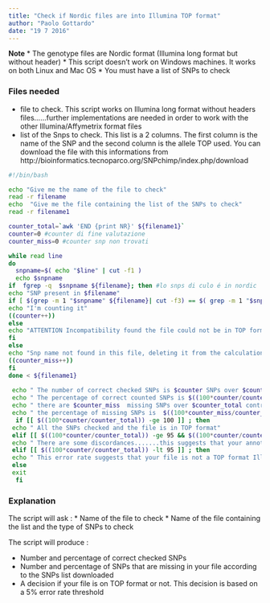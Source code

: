 ```yaml
---
title: "Check if Nordic files are into Illumina TOP format"
author: "Paolo Gottardo"
date: "19 7 2016"
---
```


**Note**
* The genotype files are Nordic format (Illumina long format but without header)
* This script doesn't work on Windows machines. It works on both Linux and Mac OS
* You must have a list of SNPs to check 

### Files needed
* file to check. This script works on Illumina long format without headers files......further implementations are needed in order to work with the other Illumina/Affymetrix format files 
* list of the Snps to check. This list is a 2 columns. The first column is the name of the SNP and the second column is the allele TOP used. You can download the file with this informations from http://bioinformatics.tecnoparco.org/SNPchimp/index.php/download

```bash
#!/bin/bash

echo "Give me the name of the file to check"
read -r filename
echo  "Give me the file containing the list of the SNPs to check"
read -r filename1

counter_total=`awk 'END {print NR}' ${filename1}`
counter=0 #counter di fine valutazione
counter_miss=0 #counter snp non trovati

while read line
do
  snpname=$( echo "$line" | cut -f1 )
  echo $snpname
if  fgrep -q  $snpname ${filename}; then #lo snps di culo é in nordic
echo "SNP present in $filename"
if [ $(grep -m 1 "$snpname" ${filename}| cut -f3) == $( grep -m 1 "$snpname" ${filename1}| cut -f2  | cut -d '/' -f1) ] ||  [ $(grep -m 1 "$snpname" ${filename}| cut -f3) == $( grep -m 1 "$snpname" ${filename1}| cut -f2  | cut -d '/' -f2) ] ; then
echo "I'm counting it"
((counter++))
else
echo "ATTENTION Incompatibility found the file could not be in TOP format....."
fi
else
echo "Snp name not found in this file, deleting it from the calculation"
((counter_miss++))
fi
done < ${filename1}
 
 echo " The number of correct checked SNPs is $counter SNPs over $counter_total controlled SNPs "
 echo " The percentage of correct counted SNPs is $((100*counter/counter_total))%"
 echo " there are $counter_miss  missing SNPs over $counter_total controlled SNPs "
 echo " the percentage of missing SNPs is  $((100*counter_miss/counter_total))%"
  if [[ $((100*counter/counter_total)) -ge 100 ]] ; then
 echo " All the SNPs checked and the file is in TOP format"
 elif [[ $((100*counter/counter_total)) -ge 95 && $((100*counter/counter_total)) -lt 100 ]] ; then
 echo " There are some discordances.......this suggests that your annotation file contains some mistakes....check it an re-run the script"
 elif [[ $((100*counter/counter_total)) -lt 95 ]] ; then
 echo " This error rate suggests that your file is not a TOP format Illumina file. Contact your laboratory for more info"
 else
 exit
  fi
```

### Explanation
The script will ask :
* Name of the file to check
* Name of the file containing the list and the type of SNPs to check 

The script will produce :

* Number and percentage of correct checked SNPs 
* Number and percentage of SNPs that are missing in your file according to the SNPs list downloaded 
* A decision if your file is on TOP format or not. This decision is based on a 5% error rate threshold 
